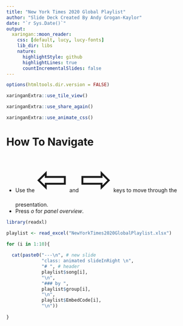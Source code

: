 ```yaml
---
title: "New York Times 2020 Global Playlist"
author: "Slide Deck Created By Andy Grogan-Kaylor"
date: "`r Sys.Date()`"
output:
  xaringan::moon_reader:
    css: [default, lucy, lucy-fonts]
    lib_dir: libs
    nature:
      highlightStyle: github
      highlightLines: true
      countIncrementalSlides: false
---
```


```r

options(htmltools.dir.version = FALSE)

xaringanExtra::use_tile_view()

xaringanExtra::use_share_again()

xaringanExtra::use_animate_css()

```

# How To Navigate

* Use the <span style="font-size:100px">&#8678;</span> and <span style="font-size:100px">&#8680;</span> keys to move through the presentation.
* Press *o* for *panel overview*.

```r

library(readxl)

playlist <- read_excel("NewYorkTimes2020GlobalPlaylist.xlsx")

```

```r

for (i in 1:10){
  
  cat(paste0("---\n", # new slide
             "class: animated slideInRight \n",
             "# ", # header
             playlist$song[i],
             "\n",
             "### by ",
             playlist$group[i],
             "\n",
             playlist$EmbedCode[i],
             "\n"))
  
}

```





